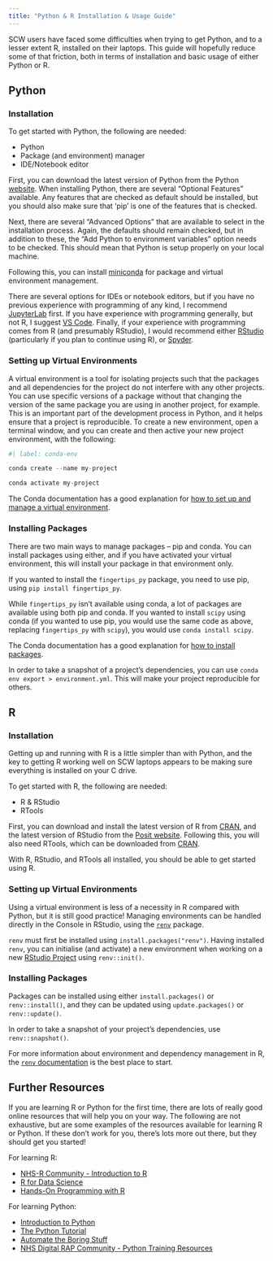 ```yaml
---
title: "Python & R Installation & Usage Guide"
---
```


SCW users have faced some difficulties when trying to get Python, and to a lesser extent R, installed on their laptops. This guide will hopefully reduce some of that friction, both in terms of installation and basic usage of either Python or R.

## Python

### Installation

To get started with Python, the following are needed:

-	Python
-	Package (and environment) manager
-	IDE/Notebook editor

First, you can download the latest version of Python from the Python [website](https://www.python.org/downloads/). When installing Python, there are several "Optional Features" available. Any features that are checked as default should be installed, but you should also make sure that 'pip' is one of the features that is checked.

Next, there are several "Advanced Options" that are available to select in the installation process. Again, the defaults should remain checked, but in addition to these, the "Add Python to environment variables" option needs to be checked. This should mean that Python is setup properly on your local machine.

Following this, you can install [miniconda](https://docs.conda.io/projects/miniconda/en/latest/miniconda-install.html) for package and virtual environment management. 

There are several options for IDEs or notebook editors, but if you have no previous experience with programming of any kind, I recommend [JupyterLab](https://jupyter.org/install) first. If you have experience with programming generally, but not R, I suggest [VS Code](https://code.visualstudio.com/download). Finally, if your experience with programming comes from R (and presumably RStudio), I would recommend either [RStudio](https://posit.co/download/rstudio-desktop/) (particularly if you plan to continue using R), or [Spyder](https://docs.spyder-ide.org/5/installation.html).

### Setting up Virtual Environments

A virtual environment is a tool for isolating projects such that the packages and all dependencies for the project do not interfere with any other projects. You can use specific versions of a package without that changing the version of the same package you are using in another project, for example. This is an important part of the development process in Python, and it helps ensure that a project is reproducible. 
To create a new environment, open a terminal window, and you can create and then active your new project environment, with the following:

```python
#| label: conda-env

conda create --name my-project

conda activate my-project
```
 
The Conda documentation has a good explanation for [how to set up and manage a virtual environment](https://conda.io/projects/conda/en/latest/user-guide/getting-started.html#managing-environments).

### Installing Packages

There are two main ways to manage packages – pip and conda. You can install packages using either, and if you have activated your virtual environment, this will install your package in that environment only.

If you wanted to install the `fingertips_py` package, you need to use pip, using `pip install fingertips_py`.

While `fingertips_py` isn’t available using conda, a lot of packages are available using both pip and conda. If you wanted to install `scipy` using conda (if you wanted to use pip, you would use the same code as above, replacing `fingertips_py` with `scipy`), you would use `conda install scipy`.
 
The Conda documentation has a good explanation for [how to install packages](https://conda.io/projects/conda/en/latest/user-guide/getting-started.html#managing-packages).

In order to take a snapshot of a project's dependencies, you can use `conda env export > environment.yml`. This will make your project reproducible for others.

## R

### Installation

Getting up and running with R is a little simpler than with Python, and the key to getting R working well on SCW laptops appears to be making sure everything is installed on your C drive.

To get started with R, the following are needed:

-	R & RStudio
-	RTools

First, you can download and install the latest version of R from [CRAN](https://cran.rstudio.com/), and the latest version of RStudio from the [Posit website](https://posit.co/download/rstudio-desktop/).
Following this, you will also need RTools, which can be downloaded from [CRAN](https://cran.r-project.org/bin/windows/Rtools/rtools43/rtools.html).

With R, RStudio, and RTools all installed, you should be able to get started using R. 

### Setting up Virtual Environments

Using a virtual environment is less of a necessity in R compared with Python, but it is still good practice! Managing environments can be handled directly in the Console in RStudio, using the [`renv`](https://rstudio.github.io/renv) package. 

`renv` must first be installed using `install.packages("renv")`. Having installed `renv`, you can initialise (and activate) a new environment when working on a new [RStudio Project](https://support.posit.co/hc/en-us/articles/200526207-Using-RStudio-Projects) using `renv::init()`.

### Installing Packages

Packages can be installed using either `install.packages()` or `renv::install()`, and they can be updated using `update.packages()` or `renv::update()`.

In order to take a snapshot of your project's dependencies, use `renv::snapshot()`.

For more information about environment and dependency management in R, the [`renv` documentation](https://rstudio.github.io/renv/index.html) is the best place to start.

## Further Resources

If you are learning R or Python for the first time, there are lots of really good online resources that will help you on your way. The following are not exhaustive, but are some examples of the resources available for learning R or Python. If these don't work for you, there's lots more out there, but they should get you started!

For learning R:

- [NHS-R Community - Introduction to R](https://nhs-r-community.github.io/intro_r/)
- [R for Data Science](https://r4ds.hadley.nz/)
- [Hands-On Programming with R](https://jjallaire.github.io/hopr/)

For learning Python:

- [Introduction to Python](http://introtopython.org/)
- [The Python Tutorial](https://docs.python.org/3/tutorial/)
- [Automate the Boring Stuff](https://automatetheboringstuff.com/)
- [NHS Digital RAP Community - Python Training Resources](https://nhsdigital.github.io/rap-community-of-practice/training_resources/python/intro-to-python/)
